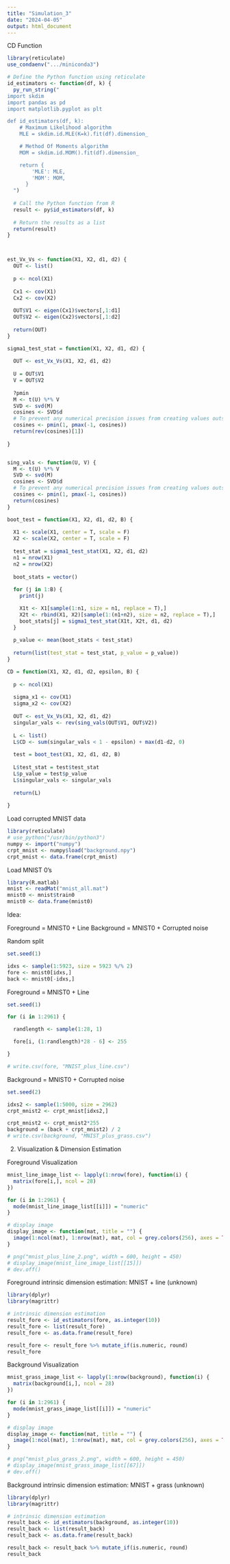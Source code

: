 ```yaml
---
title: "Simulation_3"
date: "2024-04-05"
output: html_document
---
```


CD Function
```r
library(reticulate)
use_condaenv(".../miniconda3")

# Define the Python function using reticulate
id_estimators <- function(df, k) {
  py_run_string("
import skdim
import pandas as pd
import matplotlib.pyplot as plt

def id_estimators(df, k):
    # Maximum Likelihood algorithm
    MLE = skdim.id.MLE(K=k).fit(df).dimension_

    # Method Of Moments algorithm
    MOM = skdim.id.MOM().fit(df).dimension_

    return {
        'MLE': MLE,
        'MOM': MOM,
      }
  ")
  
  # Call the Python function from R
  result <- py$id_estimators(df, k)
  
  # Return the results as a list
  return(result)
}



est_Vx_Vs <- function(X1, X2, d1, d2) {
  OUT <- list()
  
  p <- ncol(X1)
  
  Cx1 <- cov(X1)
  Cx2 <- cov(X2)
  
  OUT$V1 <- eigen(Cx1)$vectors[,1:d1]
  OUT$V2 <- eigen(Cx2)$vectors[,1:d2]
  
  return(OUT)
}

sigma1_test_stat = function(X1, X2, d1, d2) {
  
  OUT <- est_Vx_Vs(X1, X2, d1, d2)
  
  U = OUT$V1
  V = OUT$V2
  
  ?pmin
  M <- t(U) %*% V
  SVD <- svd(M)
  cosines <- SVD$d
  # To prevent any numerical precision issues from creating values outside the interval [-1,1]
  cosines <- pmin(1, pmax(-1, cosines))
  return(rev(cosines)[1])
  
}


sing_vals <- function(U, V) {
  M <- t(U) %*% V
  SVD <- svd(M)
  cosines <- SVD$d
  # To prevent any numerical precision issues from creating values outside the interval [-1,1]
  cosines <- pmin(1, pmax(-1, cosines))
  return(cosines)
}

boot_test = function(X1, X2, d1, d2, B) {
  
  X1 <- scale(X1, center = T, scale = F)
  X2 <- scale(X2, center = T, scale = F)
  
  test_stat = sigma1_test_stat(X1, X2, d1, d2)
  n1 = nrow(X1)
  n2 = nrow(X2)
  
  boot_stats = vector()
  
  for (j in 1:B) {
    print(j)

    X1t <- X1[sample(1:n1, size = n1, replace = T),]
    X2t <- rbind(X1, X2)[sample(1:(n1+n2), size = n2, replace = T),]
    boot_stats[j] = sigma1_test_stat(X1t, X2t, d1, d2)
  }
  
  p_value <- mean(boot_stats < test_stat)
  
  return(list(test_stat = test_stat, p_value = p_value))
}

CD = function(X1, X2, d1, d2, epsilon, B) {
  
  p <- ncol(X1)
  
  sigma_x1 <- cov(X1)
  sigma_x2 <- cov(X2)
  
  OUT <- est_Vx_Vs(X1, X2, d1, d2)
  singular_vals <- rev(sing_vals(OUT$V1, OUT$V2))
  
  L <- list()
  L$CD <- sum(singular_vals < 1 - epsilon) + max(d1-d2, 0)
  
  test = boot_test(X1, X2, d1, d2, B)
  
  L$test_stat = test$test_stat
  L$p_value = test$p_value
  L$singular_vals <- singular_vals
  
  return(L)
  
}

```


Load corrupted MNIST data
```r
library(reticulate)
# use_python("/usr/bin/python3")
numpy <- import("numpy")
crpt_mnist <- numpy$load("background.npy")
crpt_mnist <- data.frame(crpt_mnist)
```

Load MNIST 0's
```r
library(R.matlab)
mnist <- readMat("mnist_all.mat")
mnist0 <- mnist$train0
mnist0 <- data.frame(mnist0)
```

Idea: 

Foreground = MNIST0 + Line
Background = MNIST0 + Corrupted noise

Random split
```r
set.seed(1)

idxs <- sample(1:5923, size = 5923 %/% 2)
fore <- mnist0[idxs,]
back <- mnist0[-idxs,]
```

Foreground = MNIST0 + Line
```r
set.seed(1)

for (i in 1:2961) {

  randlength <- sample(1:28, 1)

  fore[i, (1:randlength)*28 - 6] <- 255

}

# write.csv(fore, "MNIST_plus_line.csv")
```

Background = MNIST0 + Corrupted noise

```r
set.seed(2)

idxs2 <- sample(1:5000, size = 2962)
crpt_mnist2 <- crpt_mnist[idxs2,]

crpt_mnist2 <- crpt_mnist2*255
background = (back + crpt_mnist2) / 2
# write.csv(background, "MNIST_plus_grass.csv")
```



2. Visualization & Dimension Estimation 

Foreground Visualization

```r

mnist_line_image_list <- lapply(1:nrow(fore), function(i) {
  matrix(fore[i,], ncol = 28)
})

for (i in 1:2961) {
  mode(mnist_line_image_list[[i]]) = "numeric"  
}

# display image 
display_image <- function(mat, title = "") {
  image(1:ncol(mat), 1:nrow(mat), mat, col = grey.colors(256), axes = TRUE, main = title)
}

# png("mnist_plus_line_2.png", width = 600, height = 450)
# display_image(mnist_line_image_list[[15]])
# dev.off()
```


Foreground intrinsic dimension estimation: MNIST + line (unknown)

```r
library(dplyr)
library(magrittr)

# intrinsic dimension estimation
result_fore <- id_estimators(fore, as.integer(10))
result_fore <- list(result_fore)
result_fore <- as.data.frame(result_fore)

result_fore <- result_fore %>% mutate_if(is.numeric, round)
result_fore
```



Background Visualization
```r

mnist_grass_image_list <- lapply(1:nrow(background), function(i) {
  matrix(background[i,], ncol = 28)
})

for (i in 1:2961) {
  mode(mnist_grass_image_list[[i]]) = "numeric"  
}

# display image 
display_image <- function(mat, title = "") {
  image(1:ncol(mat), 1:nrow(mat), mat, col = grey.colors(256), axes = TRUE, main = title)
}

# png("mnist_plus_grass_2.png", width = 600, height = 450)
# display_image(mnist_grass_image_list[[67]])
# dev.off()
```


Background intrinsic dimension estimation: MNIST + grass (unknown)

```r
library(dplyr)
library(magrittr)

# intrinsic dimension estimation
result_back <- id_estimators(background, as.integer(10))
result_back <- list(result_back)
result_back <- as.data.frame(result_back)

result_back <- result_back %>% mutate_if(is.numeric, round)
result_back

```
